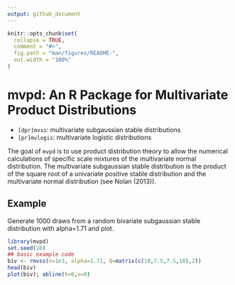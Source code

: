 ```yaml
---
output: github_document
---
```


<!-- README.md is generated from README.Rmd. Please edit that file -->

```r
knitr::opts_chunk$set(
  collapse = TRUE,
  comment = "#>",
  fig.path = "man/figures/README-",
  out.width = "100%"
)
```

# mvpd: An R Package for Multivariate Product Distributions

  * `[dpr]mvss`: multivariate subgaussian stable distributions
  * `[pr]mvlogis`: multivariate logistic distributions
  
<!-- badges: start -->
<!-- badges: end -->

The goal of `mvpd` is to use product distribution theory to allow the 
numerical calculations of specific scale mixtures of the multivariate normal
distribution.  The multivariate subgaussian stable distribution is the product
of the square root of a univariate positive stable distribution and the 
multivariate normal distribution (see Nolan (2013)).

<!-- ## Installation -->

<!-- You can install the development version of mvpd from [GitHub](https://github.com/) with: -->

<!-- ``` r -->
<!-- # install.packages("devtools") -->
<!-- devtools::install_github("swihart/mvpd") -->
<!-- ``` -->

## Example

Generate 1000 draws from a random bivariate subgaussian stable distribution
with alpha=1.71 and plot.

```r
library(mvpd)
set.seed(10)
## basic example code
biv <- rmvss(n=1e3, alpha=1.71, Q=matrix(c(10,7.5,7.5,10),2))
head(biv)
plot(biv); abline(h=0,v=0)
```
